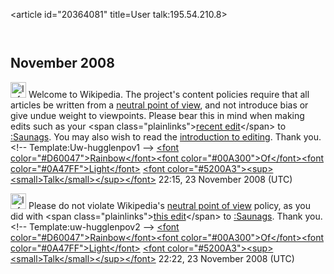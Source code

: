 <article id="20364081" title=User talk:195.54.210.8>
	<talkpage id="20364081" title="User talk:195.54.210.8">

== November 2008 ==

[[Image:Information.svg|25px]] Welcome to Wikipedia. The project's content policies require that all articles be written from a [[Wikipedia:Neutral point of view|neutral point of view]], and not introduce bias or give undue weight to viewpoints. Please bear this in mind when making edits such as your &lt;span class=&quot;plainlinks&quot;&gt;[http://en.wikipedia.org/wiki/Saunags?diff=253672167 recent edit]&lt;/span&gt; to [[:Saunags]]. You may also wish to read the [[Wikipedia:Introduction|introduction to editing]]. Thank you. &lt;!-- Template:Uw-hugglenpov1 --&gt; [[User:RainbowOfLight|&lt;font color=&quot;#D60047&quot;&gt;Rainbow&lt;/font&gt;&lt;font color=&quot;#00A300&quot;&gt;Of&lt;/font&gt;&lt;font color=&quot;#0A47FF&quot;&gt;Light&lt;/font&gt;]] [[User_Talk:RainbowOfLight|&lt;font color=&quot;#5200A3&quot;&gt;&lt;sup&gt;&lt;small&gt;Talk&lt;/small&gt;&lt;/sup&gt;&lt;/font&gt;]] 22:15, 23 November 2008 (UTC)

[[Image:Information.png|25px]] Please do not violate Wikipedia's [[Wikipedia:Neutral point of view|neutral point of view]] policy, as you did with &lt;span class=&quot;plainlinks&quot;&gt;[http://en.wikipedia.org/wiki/Saunags?diff=253673494 this edit]&lt;/span&gt; to [[:Saunags]]. Thank you. &lt;!-- Template:uw-hugglenpov2 --&gt; [[User:RainbowOfLight|&lt;font color=&quot;#D60047&quot;&gt;Rainbow&lt;/font&gt;&lt;font color=&quot;#00A300&quot;&gt;Of&lt;/font&gt;&lt;font color=&quot;#0A47FF&quot;&gt;Light&lt;/font&gt;]] [[User_Talk:RainbowOfLight|&lt;font color=&quot;#5200A3&quot;&gt;&lt;sup&gt;&lt;small&gt;Talk&lt;/small&gt;&lt;/sup&gt;&lt;/font&gt;]] 22:22, 23 November 2008 (UTC)
	</talkpage>
</article>